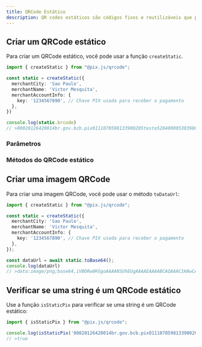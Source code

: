 ```yaml
---
title: QRCode Estático
description: QR codes estáticos são códigos fixos e reutilizáveis que permitem o envio de pagamentos para uma chave PIX específica.
---
```


## Criar um QRCode estático

Para criar um QRCode estático, você pode usar a função `createStatic`.

```ts
import { createStatic } from "@pix.js/qrcode";

const static = createStatic({
  merchantCity: 'Sao Paulo',
  merchantName: 'Victor Mesquita',
  merchantAccountInfo: {
    key: '1234567890', // Chave PIX usada para receber o pagamento
  },
})

console.log(static.brcode)
// >00020126420014br.gov.bcb.pix0111070598133900205teste52040000530398654041.005802BR5915Victor Mesquita6009Sao Paulo62140510123456789063049CE5
```

### Parâmetros
<AutoTypeTable path="./lib/pix-qrcode-types.ts" name="StaticQrCodeParams" />

### Métodos do QRCode estático

<AutoTypeTable path="./lib/pix-qrcode-types.ts" name="StaticQrCode" />

## Criar uma imagem QRCode

Para criar uma imagem QRCode, você pode usar o método `toDataUrl`:

```ts
import { createStatic } from "@pix.js/qrcode";

const static = createStatic({
  merchantCity: 'Sao Paulo',
  merchantName: 'Victor Mesquita',
  merchantAccountInfo: {
    key: '1234567890', // Chave PIX usada para receber o pagamento
  },
});

const dataUrl = await static.toBase64();
console.log(dataUrl)
// >data:image/png;base64,iVBORw0KGgoAAAANSUhEUgAAAAEAAAABCAQAAAC1HAwCAAAAC0lEQVR42mP8/x8AAwMCAO+ip1sAAAAASUVORK5CYII=
```

## Verificar se uma string é um QRCode estático

Use a função `isStaticPix` para verificar se uma string é um QRCode estático:

```ts
import { isStaticPix } from "@pix.js/qrcode";

console.log(isStaticPix('00020126420014br.gov.bcb.pix0111070598133900205teste52040000530398654041.005802BR5915Victor Mesquita6009Sao Paulo62140510123456789063049CE55'))
// >true
```
